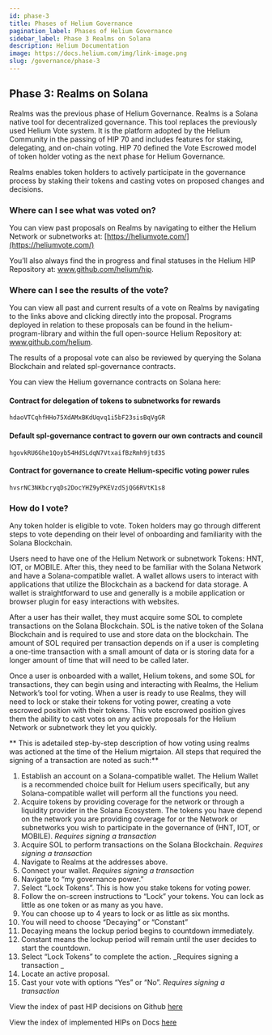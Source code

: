 ```yaml
---
id: phase-3
title: Phases of Helium Governance
pagination_label: Phases of Helium Governance
sidebar_label: Phase 3 Realms on Solana
description: Helium Documentation
image: https://docs.helium.com/img/link-image.png
slug: /governance/phase-3
---
```



<LegacyContentBanner />

## Phase 3: Realms on Solana

Realms was the previous phase of Helium Governance. Realms is a Solana native tool for
decentralized governance. This tool replaces the previously used Helium Vote system. It is the
platform adopted by the Helium Community in the passing of HIP 70 and includes features for staking,
delegating, and on-chain voting. HIP 70 defined the Vote Escrowed model of token holder voting as
the next phase for Helium Governance.

Realms enables token holders to actively participate in the governance process by staking their
tokens and casting votes on proposed changes and decisions.

### Where can I see what was voted on?

You can view past proposals on Realms by navigating to either the Helium Network or subnetworks at:
[https://heliumvote.com/](https://heliumvote.com/)

You’ll also always find the in progress and final statuses in the Helium HIP Repository at:
www.github.com/helium/hip.

### Where can I see the results of the vote?

You can view all past and current results of a vote on Realms by navigating to the links above and
clicking directly into the proposal. Programs deployed in relation to these proposals can be found
in the helium-program-library and within the full open-source Helium Repository at:
www.github.com/helium.

The results of a proposal vote can also be reviewed by querying the Solana Blockchain and related
spl-governance contracts.

You can view the Helium governance contracts on Solana here:

#### Contract for delegation of tokens to subnetworks for rewards

```
hdaoVTCqhfHHo75XdAMxBKdUqvq1i5bF23sisBqVgGR
```

#### Default spl-governance contract to govern our own contracts and council

```
hgovkRU6Ghe1Qoyb54HdSLdqN7VtxaifBzRmh9jtd3S
```

#### Contract for governance to create Helium-specific voting power rules

```
hvsrNC3NKbcryqDs2DocYHZ9yPKEVzdSjQG6RVtK1s8
```

### How do I vote?

Any token holder is eligible to vote. Token holders may go through different steps to vote depending
on their level of onboarding and familiarity with the Solana Blockchain.

Users need to have one of the Helium Network or subnetwork Tokens: HNT, IOT, or MOBILE. After this,
they need to be familiar with the Solana Network and have a Solana-compatible wallet. A wallet
allows users to interact with applications that utilize the Blockchain as a backend for data
storage. A wallet is straightforward to use and generally is a mobile application or browser plugin
for easy interactions with websites.

After a user has their wallet, they must acquire some SOL to complete transactions on the Solana
Blockchain. SOL is the native token of the Solana Blockchain and is required to use and store data
on the blockchain. The amount of SOL required per transaction depends on if a user is completing a
one-time transaction with a small amount of data or is storing data for a longer amount of time that
will need to be called later.

Once a user is onboarded with a wallet, Helium tokens, and some SOL for transactions, they can begin
using and interacting with Realms, the Helium Network’s tool for voting. When a user is ready to use
Realms, they will need to lock or stake their tokens for voting power, creating a vote escrowed
position with their tokens. This vote escrowed position gives them the ability to cast votes on any
active proposals for the Helium Network or subnetwork they let you quickly.

** This is adetailed step-by-step description of how voting using realms was actioned at the time of
the Helium migrtaion. All steps that required the signing of a transaction are noted as such:**

1. Establish an account on a Solana-compatible wallet. The Helium Wallet is a recommended choice
   built for Helium users specifically, but any Solana-compatible wallet will perform all the
   functions you need.
2. Acquire tokens by providing coverage for the network or through a liquidity provider in the
   Solana Ecosystem. The tokens you have depend on the network you are providing coverage for or the
   Network or subnetworks you wish to participate in the governance of (HNT, IOT, or MOBILE).
   _Requires signing a transaction_
3. Acquire SOL to perform transactions on the Solana Blockchain. _Requires signing a transaction_
4. Navigate to Realms at the addresses above.
5. Connect your wallet. _Requires signing a transaction_
6. Navigate to “my governance power.”
7. Select “Lock Tokens”. This is how you stake tokens for voting power.
8. Follow the on-screen instructions to “Lock” your tokens. You can lock as little as one token or
   as many as you have.
9. You can choose up to 4 years to lock or as little as six months.
10. You will need to choose “Decaying” or “Constant”
11. Decaying means the lockup period begins to countdown immediately.
12. Constant means the lockup period will remain until the user decides to start the countdown.
13. Select “Lock Tokens” to complete the action. _Requires signing a transaction _
14. Locate an active proposal.
15. Cast your vote with options “Yes” or “No”. _Requires signing a transaction_

View the index of past HIP decisions on Github
[here](https://github.com/helium/HIP#helium-improvement-proposals-hip)

View the index of implemented HIPs on Docs [here](https://docs.helium.com/hip#implemented-hips)
